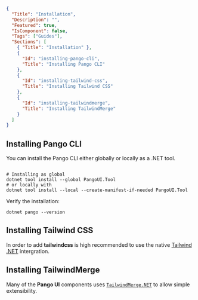```json :pango-ui-document-metadata
{
  "Title": "Installation",
  "Description": "",
  "Featured": true,
  "IsComponent": false,
  "Tags": ["Guides"],
  "Sections": [
    { "Title": "Installation" },
    {
      "Id": "installing-pango-cli",
      "Title": "Installing Pango CLI"
    },
    {
      "Id": "installing-tailwind-css",
      "Title": "Installing Tailwind CSS"
    },
    {
      "Id": "installing-tailwindmerge",
      "Title": "Installing TailwindMerge"
    }
  ]
}
```

## Installing Pango CLI

You can install the Pango CLI either globally or locally as a .NET tool.

<Code Language="fish">
# Installing as global
dotnet tool install --global PangoUI.Tool
# or locally with
dotnet tool install --local --create-manifest-if-needed PangoUI.Tool
</Code>

Verify the installation:

<Code Language="fish" class="py-2">dotnet pango --version</Code>

## Installing Tailwind CSS

In order to add **tailwindcss** is high recommended to use the native [Tailwind .NET](https://github.com/kallebysantos/tailwind-dotnet) intergration.

## Installing TailwindMerge

Many of the **Pango UI** components uses [`TailwindMerge.NET`](https://github.com/desmondinho/tailwind-merge-dotnet) to allow simple extensibility.
